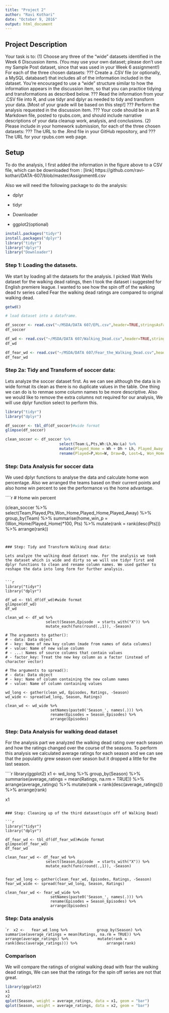 ```yaml
---
title: "Project 2"
author: "Ravi Kothari"
date: "October 9, 2016"
output: html_document
---
```



## Project Description

Your task is to:
(1) Choose any three of the "wide" datasets identified in the Week 6 Discussion items. (You may
use your own dataset; please don't use my Sample Post dataset, since that was used in your
Week 6 assignment!) For each of the three chosen datasets:
??? Create a .CSV file (or optionally, a MySQL database!) that includes all of the information
included in the dataset. You're encouraged to use a "wide" structure similar to how the
information appears in the discussion item, so that you can practice tidying and
transformations as described below.
??? Read the information from your .CSV file into R, and use tidyr and dplyr as needed to
tidy and transform your data. [Most of your grade will be based on this step!]
??? Perform the analysis requested in the discussion item.
??? Your code should be in an R Markdown file, posted to rpubs.com, and should include
narrative descriptions of your data cleanup work, analysis, and conclusions.
(2) Please include in your homework submission, for each of the three chosen datasets:
??? The URL to the .Rmd file in your GitHub repository, and
??? The URL for your rpubs.com web page.

## Setup

To do the analysis, I first added the information in the figure above to a CSV file, which can be downloaded from :
[link]  https://github.com/ravi-kothari/DATA-607/blob/master/Assignment6.csv

Also we will need the following package to do the analysis:
    
* dplyr

* tidyr

* Downloader

* ggplot2(optional)


```r
install.packages("tidyr")
install.packages("dplyr")
library("tidyr")
library("dplyr")
library("Downloader")
```

### Step 1: Loading the datasets.

We start by loading all the datasets for the analysis. I picked Walt Wells dataset for the walking dead ratings, then I took the dataset i suggested for English premiere league. I wanted to see how the spin off of the walking dead tv series called Fear the walking dead ratings are compared to original walking dead.

```r
getwd()

# load dataset into a dataframe.

df_soccer <- read.csv("~/MSDA/DATA 607/EPL.csv",header=TRUE,stringsAsFactors = FALSE)
df_soccer

df_wd <- read.csv("~/MSDA/DATA 607/Walking_Dead.csv",header=TRUE,stringsAsFactors = FALSE, na.strings = "-")
df_wd

df_fear_wd <- read.csv("~/MSDA/DATA 607/Fear_the_Walking_Dead.csv",header=TRUE,stringsAsFactors = FALSE, na.strings = " ")
df_fear_wd

```

### Step 2a: Tidy and Transform of soccer data:

Lets analyze the soccer dataset first. As we can see although the data is in wide format its clean as there is no duplicate values in the table. One thing we can do is to renmae some column names to be more descriptive. Also we would like to remove the extra columns not required for our analysis, We will use dplyr function select to perform this.

```r
  
library("tidyr")
library("dplyr")

df_soccer <- tbl_df(df_soccer)#wide format
glimpse(df_soccer)

clean_soccer <- df_soccer %>% 
                        select(Team:L,Pts,Wh:Lh,Wa:La) %>%
                        mutate(Played_Home = Wh + Dh + Lh, Played_Away = P - Played_Home) %>%
                        rename(Played=P,Won=W, Draw=D, Lost=L, Won_Home = Wh, Draw_Home=Dh, Lost_Home = Lh, Won_Away=Wa, Draw_Away=Da, Lost_Away=La) 


```


### Step: Data Analysis for soccer data

We used dplyr functions to analyse the data and calculate home won percentage. Also we arranged the teams based on their current points and also home win percent to see the performance vs the home advantage.

````r

# Home win percent

(clean_soccer %>%
            select(Team,Played,Pts,Won_Home,Played_Home,Played_Away) %>%
            group_by(Team) %>%
            summarise(home_win_p = (Won_Home/Played_Home)*100, Pts) %>%
            mutate(rank = rank(desc(Pts))) %>%
            arrange(rank))

```
  

### Step: Tidy and Transform Walking dead data:

Lets analyze the walking dead dataset now. For the analysis we took the dataset which is wide and dirty so we will use tidyr first and dplyr functions to clean and rename column names. We used gather to reshape the data into long form for further analysis.


```r
  
library("tidyr")
library("dplyr")

df_wd <- tbl_df(df_wd)#wide format
glimpse(df_wd)
df_wd

clean_wd <- df_wd %>% 
                  select(Season,Episode  = starts_with("X")) %>%
                  mutate_each(funs(round(.,1)), -Season)

# The arguments to gather():
# - data: Data object
# - key: Name of new key column (made from names of data columns)
# - value: Name of new value column
# - ...: Names of source columns that contain values
# - factor_key: Treat the new key column as a factor (instead of character vector)

# The arguments to spread():
# - data: Data object
# - key: Name of column containing the new column names
# - value: Name of column containing values

wd_long <- gather(clean_wd, Episodes, Ratings, -Season)
wd_wide <- spread(wd_long, Season, Ratings)

clean_wd <- wd_wide %>%
                    setNames(paste0('Season_', names(.))) %>%
                    rename(Episodes = Season_Episodes) %>%
                    arrange(Episodes)
```


### Step: Data Analysis for walking dead dataset

For the analysis part we analyzed the walking dead rating over each season and how the ratings changed over the course of the seasons. To perform this analysis we calculated average ratings for each season and we can see that the populatity grew season over season but it dropped a little for the last season.


````r

library(ggplot2)
  x1 <- wd_long %>%
            group_by(Season) %>%
            summarise(average_ratings = mean(Ratings, na.rm = TRUE)) %>%
            arrange(average_ratings) %>%
            mutate(rank = rank(desc(average_ratings))) %>%
            arrange(rank)

x1
            
```

### Step: Cleaning up of the third dataset(spin off of Walking Dead)

```r
  
library("tidyr")
library("dplyr")

df_fear_wd <- tbl_df(df_fear_wd)#wide format
glimpse(df_fear_wd)
df_fear_wd

clean_fear_wd <- df_fear_wd %>% 
                  select(Season,Episode  = starts_with("X")) %>%
                  mutate_each(funs(round(.,1)), -Season)


fear_wd_long <- gather(clean_fear_wd, Episodes, Ratings, -Season)
fear_wd_wide <- spread(fear_wd_long, Season, Ratings)

clean_fear_wd <- fear_wd_wide %>%
                    setNames(paste0('Season_', names(.))) %>%
                    rename(Episodes = Season_Episodes) %>%
                    arrange(Episodes)
```

### Step: Data analysis

````r


 x2 <-   fear_wd_long %>%
            group_by(Season) %>%
            summarise(average_ratings = mean(Ratings, na.rm = TRUE)) %>%
            arrange(average_ratings) %>%
            mutate(rank = rank(desc(average_ratings))) %>%
            arrange(rank)
```


### Comparison

We will compare the ratings of original walking dead with fear the walking dead ratings, We can see that the ratings for the spin off series are not that great.

```r
library(ggplot2)
x1 
x2
qplot(Season, weight = average_ratings, data = x1, geom = "bar")
qplot(Season, weight = average_ratings, data = x2, geom = "bar")


```

